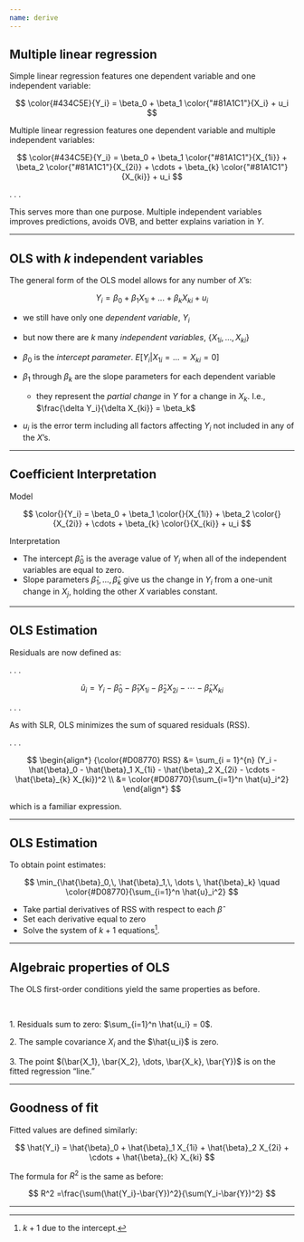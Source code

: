 ```yaml
---
name: derive
---
```


## Multiple linear regression

[Simple linear regression]{.note} features one [dependent variable]{.hi} and one [independent variable]{.hii}:

$$
\color{#434C5E}{Y_i} = \beta_0 + \beta_1 \color{"#81A1C1"}{X_i} + u_i
$$

[Multiple linear regression]{.note} features one [dependent variable]{.hi} and multiple [independent variables]{.hii}:

$$
\color{#434C5E}{Y_i} = \beta_0 + \beta_1 \color{"#81A1C1"}{X_{1i}} + \beta_2 \color{"#81A1C1"}{X_{2i}} + \cdots + \beta_{k} \color{"#81A1C1"}{X_{ki}} + u_i
$$

. . .

This serves more than one purpose. Multiple [independent variables]{.hii} improves predictions, avoids [OVB]{.hi-red}, and better explains variation in $Y$.

---

## OLS with $k$ independent variables

The general form of the OLS model allows for any number of $X$'s:

$$ Y_i = \beta_0 + \beta_1 X_{1i} + ... + \beta_k X_{ki} + u_i $$

- we still have only one *dependent variable*, $Y_i$

- but now there are $k$ many *independent variables*, $\{X_{1i}, ..., X_{ki}\}$

- $\beta_0$ is the *intercept parameter*. $E[Y_i|X_{1i} = ... = X_{ki} = 0]$

- $\beta_1$ through $\beta_k$ are the slope parameters for each dependent variable

  - they represent the *partial change* in $Y$ for a change in $X_k$. 
  I.e., $\frac{\delta Y_i}{\delta X_{ki}} = \beta_k$
  
- $u_i$ is the error term including all factors affecting $Y_i$ not included in any of the $X$'s.

---

## Coefficient Interpretation

[Model]{.hi}

$$
\color{}{Y_i} = \beta_0 + \beta_1 \color{}{X_{1i}} + \beta_2 \color{}{X_{2i}} + \cdots + \beta_{k} \color{}{X_{ki}} + u_i
$$

[Interpretation]{.hi}

- The intercept $\hat{\beta}_0$ is the average value of $Y_i$ when all of the independent variables are equal to zero.
- Slope parameters $\hat{\beta}_1, \dots, \hat{\beta}_{k}$ give us the change in $Y_i$ from a one-unit change in $X_j$, holding the other $X$ variables constant. 

---

## OLS Estimation

[Residuals]{.note} are now defined as:

. . .

$$
\hat{u}_i = Y_i - \hat{\beta}_0 - \hat{\beta}_1 X_{1i} - \hat{\beta}_2 X_{2i} - \cdots - \hat{\beta}_{k} X_{ki}
$$

. . .

As with SLR, OLS minimizes the sum of squared residuals ([RSS]{.hi-orange}).

. . .

$$
\begin{align*}
  {\color{#D08770} RSS} &= \sum_{i = 1}^{n} (Y_i - \hat{\beta}_0 - \hat{\beta}_1 X_{1i} - \hat{\beta}_2 X_{2i} - \cdots - \hat{\beta}_{k} X_{ki})^2 \\
                        &= \color{#D08770}{\sum_{i=1}^n \hat{u}_i^2}
\end{align*}
$$

which is a familiar expression.

---

## OLS Estimation

To obtain [point estimates]{.note}: 

$$
\min_{\hat{\beta}_0,\, \hat{\beta}_1,\, \dots \, \hat{\beta}_k} \quad \color{#D08770}{\sum_{i=1}^n \hat{u}_i^2}
$$

- Take partial derivatives of RSS with respect to each $\hat{\beta}$
- Set each derivative equal to zero
- Solve the system of $k+1$ equations^[$k+1$ due to the intercept.].

---


## Algebraic properties of OLS

The OLS first-order conditions yield the same properties as before.

<br>

[1.]{.note} Residuals sum to zero: $\sum_{i=1}^n \hat{u_i} = 0$.

[2.]{.note} The sample covariance $X_i$ and the $\hat{u_i}$ is zero.

[3.]{.note} The point $(\bar{X_1}, \bar{X_2}, \dots, \bar{X_k}, \bar{Y})$ is on the fitted regression "line."

---

## Goodness of fit

Fitted values are defined similarly:

$$
\hat{Y_i} = \hat{\beta}_0 + \hat{\beta}_1 X_{1i} + \hat{\beta}_2 X_{2i} + \cdots + \hat{\beta}_{k} X_{ki}
$$

The formula for $R^2$ is the same as before:

$$
R^2 =\frac{\sum(\hat{Y_i}-\bar{Y})^2}{\sum(Y_i-\bar{Y})^2}
$$


---